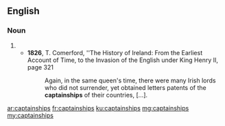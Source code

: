 ==English==

===Noun===
{{head|en|noun plural form}}

# {{plural of|captainship|lang=en}}
#* '''1826''', T. Comerford, ''The History of Ireland: From the Earliest Account of Time, to the Invasion of the English under King Henry II, page 321
#*: Again, in the same queen's time, there were many Irish lords who did not surrender, yet obtained letters patents of the '''captainships''' of their countries, […].

[[ar:captainships]]
[[fr:captainships]]
[[ku:captainships]]
[[mg:captainships]]
[[my:captainships]]